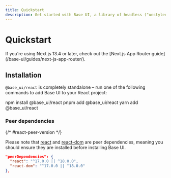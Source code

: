 ```yaml
---
title: Quickstart
description: Get started with Base UI, a library of headless ("unstyled") React UI components and low-level hooks.
---
```


# Quickstart

<Description />

<Callout type="info">
  If you're using Next.js 13.4 or later, check out the [Next.js App Router
  guide](/base-ui/guides/next-js-app-router/).
</Callout>

## Installation

`@base_ui/react` is completely standalone – run one of the following commands to add Base UI to your React project:

<PackageManagerSnippet>
  <Npm>npm install @base_ui/react</Npm>
  <Pnpm>pnpm add @base_ui/react</Pnpm>
  <Yarn>yarn add @base_ui/react</Yarn>
</PackageManagerSnippet>

### Peer dependencies

{/* #react-peer-version */}

Please note that [react](https://www.npmjs.com/package/react) and [react-dom](https://www.npmjs.com/package/react-dom) are peer dependencies, meaning you should ensure they are installed before installing Base UI.

```json
"peerDependencies": {
  "react": "^17.0.0 || ^18.0.0",
  "react-dom": "^17.0.0 || ^18.0.0"
},
```
